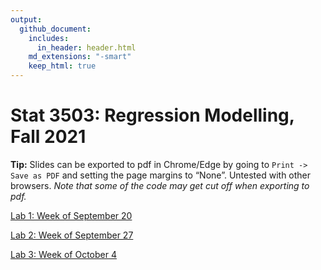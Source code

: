 ```yaml
---
output:
  github_document:
    includes:
      in_header: header.html
    md_extensions: "-smart"
    keep_html: true
---
```


# Stat 3503: Regression Modelling, Fall 2021

**Tip:** Slides can be exported to pdf in Chrome/Edge by going to `Print -> Save as PDF` and setting
the page margins to "None". Untested with other browsers. *Note that some of the code may get cut
off when exporting to pdf.*

[Lab 1: Week of September 20](./Lab 1/)

[Lab 2: Week of September 27](./Lab 2/)

[Lab 3: Week of October 4](./Lab 3/)
